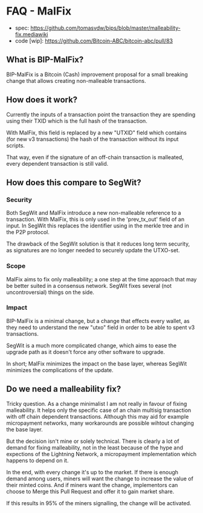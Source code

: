 =FAQ - MalFix=

* spec: https://github.com/tomasvdw/bips/blob/master/malleability-fix.mediawiki
* code [wip]: https://github.com/Bitcoin-ABC/bitcoin-abc/pull/83

==What is BIP-MalFix?==

BIP-MalFix is a Bitcoin (Cash) improvement proposal for a small breaking change
that allows creating non-malleable transactions.

==How does it work?==

Currently the inputs of a transaction point the transaction they are spending
using their TXID which is the full hash of the transaction. 

With MalFix, this field is replaced by a new "UTXID" field which contains (for 
new v3 transactions) the hash of the transaction without its input scripts. 

That way, even if the signature of an off-chain transaction is malleated, 
every dependent transaction is still valid.

==How does this compare to SegWit?==

===Security===

Both SegWit and MalFix introduce a new non-malleable reference to a
transaction. With MalFix, this is only used in the 'prev_tx_out' field of 
an input. In SegWit this replaces the identifier using in the merkle tree
and in the P2P protocol.

The drawback of the SegWit solution is that it reduces long term security,
as signatures are no longer needed to securely update the UTXO-set. 

===Scope===

MalFix aims to fix only malleability; a one step at the time approach that
may be better suited in a consensus network. SegWit fixes several 
(not uncontroversial) things on the side.

===Impact===

BIP-MalFix is a minimal change, but a change that effects every wallet, as 
they need to understand the new "utxo" field in order to be able to
spent v3 transactions.

SegWit is a much more complicated change, which aims to ease the upgrade path
as it doesn't force any other software to upgrade.

In short; MalFix minimizes the impact on the base layer, whereas SegWit 
minimizes the complications of the update.

==Do we need a malleability fix?==

Tricky question. As a change minimalist I am not really in favour of fixing 
malleability. It helps only the specific case of an chain multisig transaction
with off chain dependent transactions. Although this may aid for example micropayment networks, many workarounds are possible wihtout changing the 
base layer.

But the decision isn't mine or solely technical. There is clearly a lot
of demand for fixing malleability, not in the least because of the hype and
expections of the Lightning Network, a micropayment implementation which
happens to depend on it.

In the end, with every change it's up to the market. If there is enough 
demand among users, miners will want the change to increase the value
of their minted coins. And if miners want the change, implementors can
choose to Merge this Pull Request and offer it to gain market share.

If this results in 95% of the miners signalling, the change will be activated.

